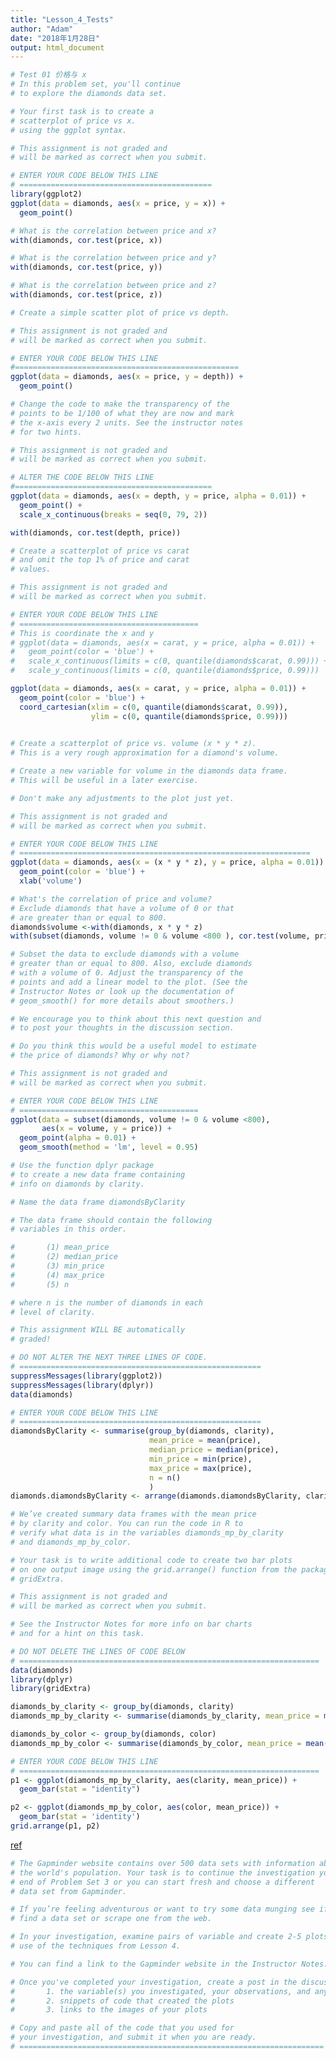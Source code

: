```yaml
---
title: "Lesson_4_Tests"
author: "Adam"
date: "2018年1月28日"
output: html_document
---
```


```r
# Test 01 价格与 x
# In this problem set, you'll continue
# to explore the diamonds data set.

# Your first task is to create a
# scatterplot of price vs x.
# using the ggplot syntax.

# This assignment is not graded and
# will be marked as correct when you submit.

# ENTER YOUR CODE BELOW THIS LINE
# ===========================================
library(ggplot2)
ggplot(data = diamonds, aes(x = price, y = x)) +
  geom_point()
```

```r
# What is the correlation between price and x?
with(diamonds, cor.test(price, x))

# What is the correlation between price and y?
with(diamonds, cor.test(price, y))

# What is the correlation between price and z?
with(diamonds, cor.test(price, z))
```

```r
# Create a simple scatter plot of price vs depth.

# This assignment is not graded and
# will be marked as correct when you submit.

# ENTER YOUR CODE BELOW THIS LINE
#==================================================
ggplot(data = diamonds, aes(x = price, y = depth)) + 
  geom_point()
```

```r
# Change the code to make the transparency of the
# points to be 1/100 of what they are now and mark
# the x-axis every 2 units. See the instructor notes
# for two hints.

# This assignment is not graded and
# will be marked as correct when you submit.

# ALTER THE CODE BELOW THIS LINE
#============================================
ggplot(data = diamonds, aes(x = depth, y = price, alpha = 0.01)) + 
  geom_point() + 
  scale_x_continuous(breaks = seq(0, 79, 2))
```

```r
with(diamonds, cor.test(depth, price))
```

```r
# Create a scatterplot of price vs carat
# and omit the top 1% of price and carat
# values.

# This assignment is not graded and
# will be marked as correct when you submit.

# ENTER YOUR CODE BELOW THIS LINE
# ========================================
# This is coordinate the x and y 
# ggplot(data = diamonds, aes(x = carat, y = price, alpha = 0.01)) + 
#   geom_point(color = 'blue') + 
#   scale_x_continuous(limits = c(0, quantile(diamonds$carat, 0.99))) +
#   scale_y_continuous(limits = c(0, quantile(diamonds$price, 0.99)))

ggplot(data = diamonds, aes(x = carat, y = price, alpha = 0.01)) + 
  geom_point(color = 'blue') + 
  coord_cartesian(xlim = c(0, quantile(diamonds$carat, 0.99)),
                  ylim = c(0, quantile(diamonds$price, 0.99)))
                       
```

```r
# Create a scatterplot of price vs. volume (x * y * z).
# This is a very rough approximation for a diamond's volume.

# Create a new variable for volume in the diamonds data frame.
# This will be useful in a later exercise.

# Don't make any adjustments to the plot just yet.

# This assignment is not graded and
# will be marked as correct when you submit.

# ENTER YOUR CODE BELOW THIS LINE
# =================================================================
ggplot(data = diamonds, aes(x = (x * y * z), y = price, alpha = 0.01)) + 
  geom_point(color = 'blue') +
  xlab('volume')
```

```r
# What's the correlation of price and volume?
# Exclude diamonds that have a volume of 0 or that
# are greater than or equal to 800.
diamonds$volume <-with(diamonds, x * y * z)
with(subset(diamonds, volume != 0 & volume <800 ), cor.test(volume, price))
```

```r
# Subset the data to exclude diamonds with a volume
# greater than or equal to 800. Also, exclude diamonds
# with a volume of 0. Adjust the transparency of the
# points and add a linear model to the plot. (See the
# Instructor Notes or look up the documentation of
# geom_smooth() for more details about smoothers.)

# We encourage you to think about this next question and
# to post your thoughts in the discussion section.

# Do you think this would be a useful model to estimate
# the price of diamonds? Why or why not?

# This assignment is not graded and
# will be marked as correct when you submit.

# ENTER YOUR CODE BELOW THIS LINE
# ========================================
ggplot(data = subset(diamonds, volume != 0 & volume <800),
       aes(x = volume, y = price)) +
  geom_point(alpha = 0.01) +
  geom_smooth(method = 'lm', level = 0.95)
```

```r
# Use the function dplyr package
# to create a new data frame containing
# info on diamonds by clarity.

# Name the data frame diamondsByClarity

# The data frame should contain the following
# variables in this order.

#       (1) mean_price
#       (2) median_price
#       (3) min_price
#       (4) max_price
#       (5) n

# where n is the number of diamonds in each
# level of clarity.

# This assignment WILL BE automatically
# graded!

# DO NOT ALTER THE NEXT THREE LINES OF CODE.
# ======================================================
suppressMessages(library(ggplot2))
suppressMessages(library(dplyr))
data(diamonds)

# ENTER YOUR CODE BELOW THIS LINE
# ======================================================
diamondsByClarity <- summarise(group_by(diamonds, clarity),
                               mean_price = mean(price),
                               median_price = median(price),
                               min_price = min(price),
                               max_price = max(price),
                               n = n()
                               )
diamonds.diamondsByClarity <- arrange(diamonds.diamondsByClarity, clarity)
```

```r
# We’ve created summary data frames with the mean price
# by clarity and color. You can run the code in R to
# verify what data is in the variables diamonds_mp_by_clarity
# and diamonds_mp_by_color.

# Your task is to write additional code to create two bar plots
# on one output image using the grid.arrange() function from the package
# gridExtra.

# This assignment is not graded and
# will be marked as correct when you submit.

# See the Instructor Notes for more info on bar charts
# and for a hint on this task.

# DO NOT DELETE THE LINES OF CODE BELOW
# ===================================================================
data(diamonds)
library(dplyr)
library(gridExtra)

diamonds_by_clarity <- group_by(diamonds, clarity)
diamonds_mp_by_clarity <- summarise(diamonds_by_clarity, mean_price = mean(price))

diamonds_by_color <- group_by(diamonds, color)
diamonds_mp_by_color <- summarise(diamonds_by_color, mean_price = mean(price))

# ENTER YOUR CODE BELOW THIS LINE
# ===================================================================
p1 <- ggplot(diamonds_mp_by_clarity, aes(clarity, mean_price)) + 
  geom_bar(stat = "identity")

p2 <- ggplot(diamonds_mp_by_color, aes(color, mean_price)) + 
  geom_bar(stat = 'identity')
grid.arrange(p1, p2)

```
[ref](https://rpubs.com/mileserickson_rp/117236)
```r
# The Gapminder website contains over 500 data sets with information about
# the world's population. Your task is to continue the investigation you did at the
# end of Problem Set 3 or you can start fresh and choose a different
# data set from Gapminder.

# If you’re feeling adventurous or want to try some data munging see if you can
# find a data set or scrape one from the web.

# In your investigation, examine pairs of variable and create 2-5 plots that make
# use of the techniques from Lesson 4.

# You can find a link to the Gapminder website in the Instructor Notes.

# Once you've completed your investigation, create a post in the discussions that includes:
#       1. the variable(s) you investigated, your observations, and any summary statistics
#       2. snippets of code that created the plots
#       3. links to the images of your plots

# Copy and paste all of the code that you used for
# your investigation, and submit it when you are ready.
# ====================================================================


```